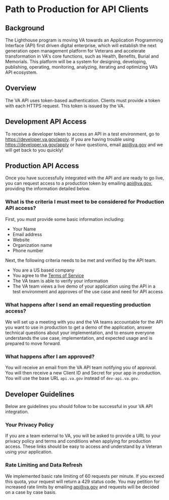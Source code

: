 # Path to Production for API Clients

## Background
The Lighthouse program is moving VA towards an Application Programming Interface (API) first driven digital enterprise, which will establish the next generation open management platform for Veterans and accelerate transformation in VA's core functions, such as Health, Benefits, Burial and Memorials. This platform will be a system for designing, developing, publishing, operating, monitoring, analyzing, iterating and optimizing VA’s API ecosystem. 

## Overview 

The VA API uses token-based authentication. Clients must provide a token with each HTTPS request. This token is issued by the VA. 

## Development API Access
To receive a developer token to access an API in a test environment, go to https://developer.va.gov/apply.  If you are having trouble using https://developer.va.gov/apply or have questions, email api@va.gov and we will get back to you quickly!

## Production API Access
Once you have successfully integrated with the API and are ready to go live, you can request access to a production token by emailing api@va.gov, providing the information detailed below. 

### What is the criteria I must meet to be considered for Production API access?
First, you must provide some basic information including:
- Your Name
- Email address
- Website
- Organization name
- Phone number

Next, the following criteria needs to be met and verified by the API team. 

- You are a US based company
- You agree to the [Terms of Service](https://developer.va.gov/explore/terms-of-service)
- The VA team is able to verify your information 
- The VA team views a live demo of your application using the API in a test environment and approves of the use case and need for API access

### What happens after I send an email requesting production access?
We will set up a meeting with you and the VA teams accountable for the API you want to use in production to get a demo of the application, answer technical questions about your implementation, and to ensure everyone understands the use case, implementation, and expected usage and is prepared to move forward. 

### What happens after I am approved?
You will receive an email from the VA API team notifying you of approval. You will then receive a new Client ID and Secret for your app in production. You will use the base URL `api.va.gov` instead of `dev-api.va.gov`.

## Developer Guidelines
Below are guidelines you should follow to be successful in your VA API integration.

### Your Privacy Policy
If you are a team external to VA, you will be asked to provide a URL to your privacy policy and terms and conditions when applying for production access. These links should be easy to access and understand by a Veteran using your application. 

### Rate Limiting and Data Refresh
We implemented basic rate limiting of 60 requests per minute. If you exceed this quota, your request will return a 429 status code.  You may petition for increased rate limits by emailing api@va.gov and requests will be decided on a case by case basis. 
